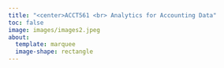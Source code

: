 ```yaml
---
title: "<center>ACCT561 <br> Analytics for Accounting Data"
toc: false
image: images/images2.jpeg
about: 
  template: marquee
  image-shape: rectangle
---
```



